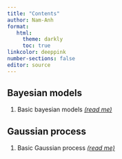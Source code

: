 ```yaml
---
title: "Contents"
author: Nam-Anh
format: 
   html:
     theme: darkly
     toc: true
linkcolor: deeppink
number-sections: false
editor: source
---
```



## Bayesian models

1. Basic bayesian models [*(read me)*](https://heartofsaigon.github.io/writing-collection/01_Bayesian-models/01A_basic-bayesian-model.html)

## Gaussian process

1. Basic Gaussian process [*(read me)*](https://heartofsaigon.github.io/writing-collection/02_Gaussian-process/02A_basic-gaussian-process-models.html)




